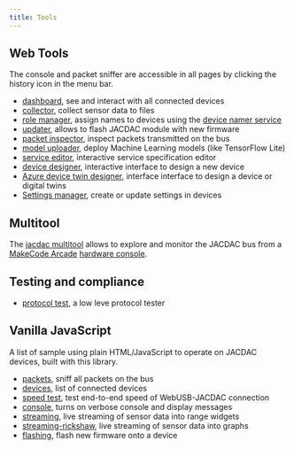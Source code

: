 ```yaml
---
title: Tools
---
```


## Web Tools

The console and packet sniffer are accessible in all pages by clicking the history icon in the menu bar.

* [dashboard](/tools/dashboard), see and interact with all connected devices
* [collector](/tools/collector), collect sensor data to files
* [role manager](/tools/role-manager), assign names to devices using the [device namer service](/services/rolemanager)
* [updater](/tools/updater), allows to flash JACDAC module with new firmware
* [packet inspector](/tools/packet-inspector), inspect packets transmitted on the bus
* [model uploader](/tools/model-uploader), deploy Machine Learning models (like TensorFlow Lite)
* [service editor](/tools/service-editor), interactive service specification editor
* [device designer](/tools/device-designer), interactive interface to design a new device
* [Azure device twin designer](/tools/azure-device-twin-designer), interface interface to design a device or digital twins
* [Settings manager](/tools/settings-manager), create or update settings in devices

## Multitool

The [jacdac multitool](https://microsoft.github.io/jacdac-multitool/) 
allows to explore and monitor the JACDAC bus from a [MakeCode Arcade](https://arcade.makecode.com) 
[hardware console](https://arcade.makecode.com/hardware).

## Testing and compliance

* [protocol test](/tools/proto-test), a low leve protocol tester

## Vanilla JavaScript

A list of sample using plain HTML/JavaScript to operate on JACDAC devices, built with this library.

* [packets](./js/packets), sniff all packets on the bus
* [devices](./js/devices), list of connected devices
* [speed test](./js/devices?speed=1), test end-to-end speed of WebUSB-JACDAC connection
* [console](./js/console), turns on verbose console and display messages
* [streaming](./js/streaming), live streaming of sensor data into range widgets
* [streaming-rickshaw](./js/streaming-rickshaw), live streaming of sensor data into graphs
* [flashing](./js/flashing), flash new firmware onto a device
